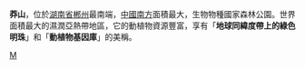 '''莽山'''，位於[[湖南省|湖南省]][[郴州|郴州]]最南端，[[中國南方|中國南方]]面積最大，生物物種國家森林公園。世界面積最大的濕潤亞熱帶地區，它的動植物資源豐富，享有「'''地球同緯度帶上的綠色明珠'''」和「'''動植物基因庫'''」的美稱。

{{中国山脉}}

[[Category:中国山脉|M]]